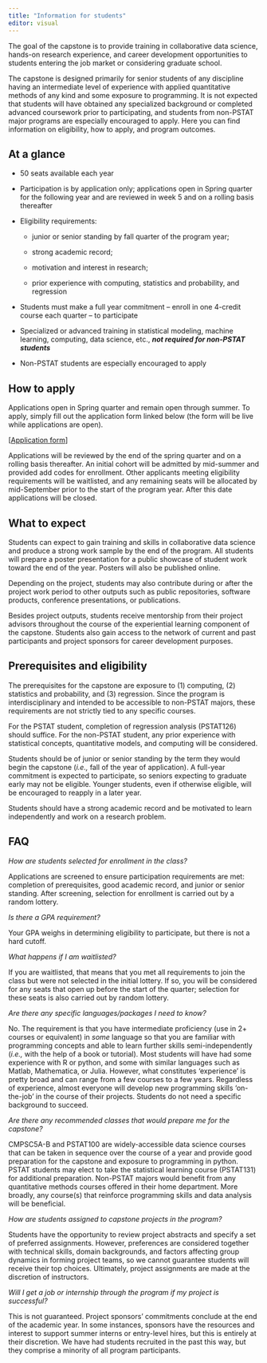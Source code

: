 ```yaml
---
title: "Information for students"
editor: visual
---
```


The goal of the capstone is to provide training in collaborative data science, hands-on research experience, and career development opportunities to students entering the job market or considering graduate school.

The capstone is designed primarily for senior students of any discipline having an intermediate level of experience with applied quantitative methods of any kind and some exposure to programming. It is not expected that students will have obtained any specialized background or completed advanced coursework prior to participating, and students from non-PSTAT major programs are especially encouraged to apply. Here you can find information on eligibility, how to apply, and program outcomes.

::: callout-note
## At a glance

-   50 seats available each year

-   Participation is by application only; applications open in Spring quarter for the following year and are reviewed in week 5 and on a rolling basis thereafter

-   Eligibility requirements:

    -   junior or senior standing by fall quarter of the program year;

    -   strong academic record;

    -   motivation and interest in research;

    -   prior experience with computing, statistics and probability, and regression

-   Students must make a full year commitment -- enroll in one 4-credit course each quarter -- to participate

-   Specialized or advanced training in statistical modeling, machine learning, computing, data science, etc., ***not required for non-PSTAT students***

-   Non-PSTAT students are especially encouraged to apply
:::

## How to apply

Applications open in Spring quarter and remain open through summer. To apply, simply fill out the application form linked below (the form will be live while applications are open).

\[[Application form](https://forms.gle/XdERSiCaYGvcWgVh8)\]

Applications will be reviewed by the end of the spring quarter and on a rolling basis thereafter. An initial cohort will be admitted by mid-summer and provided add codes for enrollment. Other applicants meeting eligibility requirements will be waitlisted, and any remaining seats will be allocated by mid-September prior to the start of the program year. After this date applications will be closed.

## What to expect

Students can expect to gain training and skills in collaborative data science and produce a strong work sample by the end of the program. All students will prepare a poster presentation for a public showcase of student work toward the end of the year. Posters will also be published online.

Depending on the project, students may also contribute during or after the project work period to other outputs such as public repositories, software products, conference presentations, or publications.

Besides project outputs, students receive mentorship from their project advisors throughout the course of the experiential learning component of the capstone. Students also gain access to the network of current and past participants and project sponsors for career development purposes.

## Prerequisites and eligibility

The prerequisites for the capstone are exposure to (1) computing, (2) statistics and probability, and (3) regression. Since the program is interdisciplinary and intended to be accessible to non-PSTAT majors, these requirements are not strictly tied to any specific courses.

For the PSTAT student, completion of regression analysis (PSTAT126) should suffice. For the non-PSTAT student, any prior experience with statistical concepts, quantitative models, and computing will be considered.

Students should be of junior or senior standing by the term they would begin the capstone (*i.e.,* fall of the year of application). A full-year commitment is expected to participate, so seniors expecting to graduate early may not be eligible. Younger students, even if otherwise eligible, will be encouraged to reapply in a later year.

Students should have a strong academic record and be motivated to learn independently and work on a research problem.

## FAQ

*How are students selected for enrollment in the class?*

Applications are screened to ensure participation requirements are met: completion of prerequisites, good academic record, and junior or senior standing. After screening, selection for enrollment is carried out by a random lottery.

*Is there a GPA requirement?*

Your GPA weighs in determining eligibility to participate, but there is not a hard cutoff.

*What happens if I am waitlisted?*

If you are waitlisted, that means that you met all requirements to join the class but were not selected in the initial lottery. If so, you will be considered for any seats that open up before the start of the quarter; selection for these seats is also carried out by random lottery.

*Are there any specific languages/packages I need to know?*

No. The requirement is that you have intermediate proficiency (use in 2+ courses or equivalent) in *some* language so that you are familiar with programming concepts and able to learn further skills semi-independently (*i.e.,* with the help of a book or tutorial). Most students will have had some experience with R or python, and some with similar languages such as Matlab, Mathematica, or Julia. However, what constitutes 'experience' is pretty broad and can range from a few courses to a few years. Regardless of experience, almost everyone will develop new programming skills 'on-the-job' in the course of their projects. Students do not need a specific background to succeed.

*Are there any recommended classes that would prepare me for the capstone?*

CMPSC5A-B and PSTAT100 are widely-accessible data science courses that can be taken in sequence over the course of a year and provide good preparation for the capstone and exposure to programming in python. PSTAT students may elect to take the statistical learning course (PSTAT131) for additional preparation. Non-PSTAT majors would benefit from any quantitative methods courses offered in their home department. More broadly, any course(s) that reinforce programming skills and data analysis will be beneficial.

*How are students assigned to capstone projects in the program?*

Students have the opportunity to review project abstracts and specify a set of preferred assignments. However, preferences are considered together with technical skills, domain backgrounds, and factors affecting group dynamics in forming project teams, so we cannot guarantee students will receive their top choices. Ultimately, project assignments are made at the discretion of instructors.

*Will I get a job or internship through the program if my project is successful?*

This is not guaranteed. Project sponsors' commitments conclude at the end of the academic year. In some instances, sponsors have the resources and interest to support summer interns or entry-level hires, but this is entirely at their discretion. We have had students recruited in the past this way, but they comprise a minority of all program participants.

